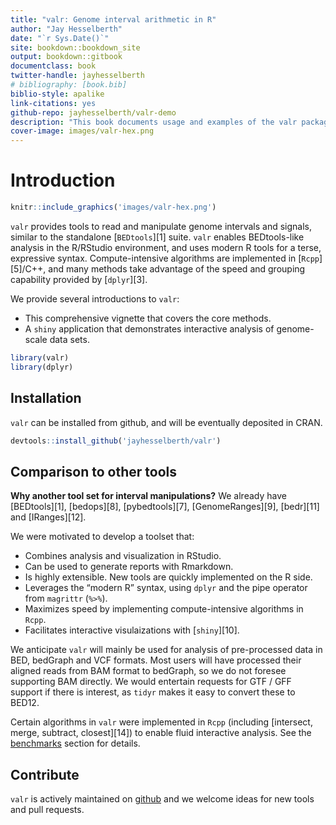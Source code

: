 ```yaml
---
title: "valr: Genome interval arithmetic in R"
author: "Jay Hesselberth"
date: "`r Sys.Date()`"
site: bookdown::bookdown_site
output: bookdown::gitbook
documentclass: book
twitter-handle: jayhesselberth
# bibliography: [book.bib]
biblio-style: apalike
link-citations: yes
github-repo: jayhesselberth/valr-demo
description: "This book documents usage and examples of the valr package for genome interval arithmetic."
cover-image: images/valr-hex.png
---
```


# Introduction {#intro}

```r
knitr::include_graphics('images/valr-hex.png') 
```

`valr` provides tools to read and manipulate genome intervals and signals, similar to the standalone [`BEDtools`][1] suite. `valr` enables BEDtools-like analysis in the R/RStudio environment, and uses modern R tools for a terse, expressive syntax. Compute-intensive algorithms are implemented in [`Rcpp`][5]/C++, and many methods take advantage of the speed and grouping capability provided by [`dplyr`][3]. 

We provide several introductions to `valr`:

  - This comprehensive vignette that covers the core methods.
  - A `shiny` application that demonstrates interactive analysis of genome-scale data sets.

```r
library(valr)
library(dplyr)
```

## Installation {#install}

`valr` can be installed from github, and will be eventually deposited in CRAN.

```r
devtools::install_github('jayhesselberth/valr')
```

## Comparison to other tools {#tool-compare}

**Why another tool set for interval manipulations?** We already have [BEDtools][1], [bedops][8], [pybedtools][7], [GenomeRanges][9], [bedr][11] and [IRanges][12]. 

We were motivated to develop a toolset that:

  - Combines analysis and visualization in RStudio.
  - Can be used to generate reports with Rmarkdown.
  - Is highly extensible. New tools are quickly implemented on the R side.
  - Leverages the "modern R" syntax, using `dplyr` and the pipe operator from `magrittr` (`%>%`).
  - Maximizes speed by implementing compute-intensive algorithms in `Rcpp`.
  - Facilitates interactive visulaizations with [`shiny`][10].

We anticipate `valr` will mainly be used for analysis of pre-processed data in BED, bedGraph and VCF formats. Most users will have processed their aligned reads from BAM format to bedGraph, so we do not foresee supporting BAM directly. We would entertain requests for GTF / GFF support if there is interest, as `tidyr` makes it easy to convert these to BED12.

Certain algorithms in `valr` were implemented in `Rcpp` (including [intersect, merge, subtract, closest][14]) to enable fluid interactive analysis. See the [benchmarks](#benchmarks) section for details.

## Contribute {#contribute}

`valr` is actively maintained on [github](http://github.com/jayhesselberth/valr) and we welcome ideas for new tools and pull requests.

